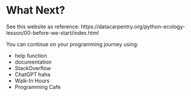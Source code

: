 # What Next? {.unnumbered}

See this website as reference: https://datacarpentry.org/python-ecology-lesson/00-before-we-start/index.html

You can continue on your programming journey using:

- help function
- documentation
- StackOverflow
- ChatGPT haha
- Walk-In Hours
- Programming Cafe

